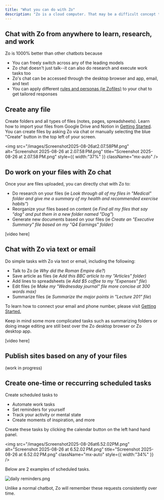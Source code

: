 ```yaml
---
title: "What you can do with Zo"
description: "Zo is a cloud computer. That may be a difficult concept to grasp, so we've explained cool ways anyone can use Zo below."
---
```


## Chat with Zo from anywhere to learn, research, and work

Zo is 1000% better than other chatbots because

- You can freely switch across any of the leading models
- Zo chat doesn't just talk--it can also do research and execute work tasks too
- Zo's chat can be accessed through the desktop browser and app, email, and text
- You can apply different [rules and personas (ie Zofiles)](https://docs.zocomputer.com/getting-started#your-ai) to your chat to get tailored responses

## Create any file

Create folders and all types of files (notes, pages, spreadsheets). Learn how to import your files from Google Drive and Notion in [Getting Started](https://docs.zocomputer.com/getting-started#integrations). You can create files by asking Zo via chat or manually selecting the blue "Create" button in the top left of your screen.

<img
  src="/images/Screenshot2025-08-26at2.07.58PM.png"
  alt="Screenshot 2025-08-26 at 2.07.58 PM.png"
  title="Screenshot 2025-08-26 at 2.07.58 PM.png"
  style={{ width:"37%" }}
  className="mx-auto"
/>

## Do work on your files with Zo chat

Once your are files uploaded, you can directly chat with Zo to:

- Do research on your files (ie _Look through all of my files in "Medical" folder and give me a summary of my health and recommended exercise habits"_)
- Reorganize your files based on content (ie _Find all my files that say "dog" and put them in a new folder named "Dog"_)
- Generate new documents based on your files (ie _Create an "Executive Summary" file based on my "Q4 Earnings" folder)_

[video here]

## Chat with Zo via text or email

Do simple tasks with Zo via text or email, including the following:

- Talk to Zo (ie _Why did the Roman Empire die?_)
- Save article as files (ie _Add this BBC article to my "Articles" folder)_
- Add lines to spreadsheets (ie _Add \$5 coffee to my "Expenses" file_)
- Edit files (ie _Make my "Wednesday journal" file more concise at 300 words max)_
- Summarize files (ie _Summarize the major points in "Lecture 201" file_)

To learn how to connect your email and phone number, please visit [Getting Started.](https://docs.zocomputer.com/getting-started#integrations)

Keep in mind some more complicated tasks such as summarizing folders or doing image editing are still best over the Zo desktop browser or Zo desktop app.

[video here]

## Publish sites based on any of your files

(work in progress)

## Create one-time or reccurring scheduled tasks

Create scheduled tasks to

- Automate work tasks
- Set reminders for yourself
- Track your activity or mental state
- Create moments of inspiration, and more

Create these tasks by clicking the calendar button on the left hand hand panel.

<img
  src="/images/Screenshot2025-08-26at6.52.02PM.png"
  alt="Screenshot 2025-08-26 at 6.52.02 PM.png"
  title="Screenshot 2025-08-26 at 6.52.02 PM.png"
  className="mx-auto"
  style={{ width:"34%" }}
/>

Below are 2 examples of scheduled tasks.

![daily reminders.png](/images/dailyreminders.png)

Unlike a normal chatbot, Zo will remember these requests consistently over time.